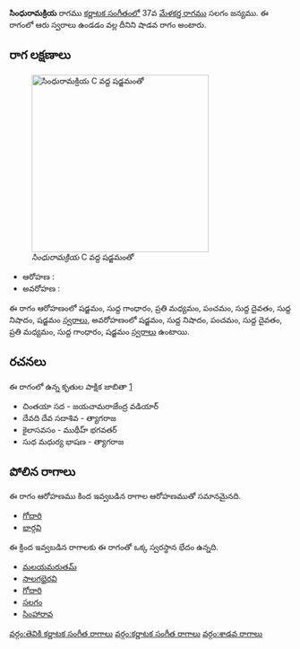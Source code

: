 {{Infobox ragam
	| name          	= సింధురామక్రియ
	| synonym	    	= 
	| mela          	= 
	| chakra        	= 
	| janaka        	= 
	| type          	= శాడవ
	| arohanam      	= {{svaraC|S|G1|M2|P|D1|N1|S'}} 
	| avarohanam    	= {{svaraC|S'|N1|P|D1|M2|G1|S}}
	| jeeva         	=
	| chhaya        	=
	| nyasa         	=
	| vishesha      	= 
	| equivalent  		= 
}}
{{కర్ణాటక సంగీత రాగాలు}}
'''సింధురామక్రియ''' రాగము [[కర్ణాటక సంగీతం]]లో 37వ [[మేళకర్త రాగము]] సలగం జన్యము.  ఈ రాగంలో ఆరు స్వరాలు ఉండడం వల్ల దీనిని షాడవ రాగం అంటారు.


==రాగ లక్షణాలు==
[[Image:sindhuramakriya_kb2wiki.png|thumb|right|316px|''సింధురామక్రియ'' C వద్ద షడ్జమంతో]]

* ఆరోహణ : {{svaraC|S|G1|M2|P|D1|N1|S'}} 
* అవరోహణ : {{svaraC|S'|N1|P|D1|M2|G1|S}}

ఈ రాగం ఆరోహణంలో షడ్జమం, సుద్ద  గాంధారం, ప్రతి మధ్యమం, పంచమం, సుద్ద దైవతం, సుద్ద నిషాదం, షడ్జమం [[స్వరాలు]], అవరోహణంలో షడ్జమం, సుద్ద నిషాదం, పంచమం, సుద్ద దైవతం, ప్రతి మధ్యమం, సుద్ద  గాంధారం, షడ్జమం [[స్వరాలు]] ఉంటాయి.

==రచనలు==
ఈ రాగంలో ఉన్న కృతుల పాక్షిక జాబితా [https://github.com/ssrihari/ragavardhini/blob/master/ragas/kritis.psv]
* చింతయా సద - జయచామరాజేంద్ర వడియార్
* దేవది దేవ సదాశివ - త్యాగరాజ
* కైలాసవసం - ముథీహ్ భగవతర్
* సుధ మధుర్య భాషణ - త్యాగరాజ




==పోలిన రాగాలు==
ఈ రాగం ఆరోహణము కింద ఇవ్వబడిన రాగాల ఆరోహణముతో సమానమైనది.
* [[గోదారి]]
* [[భార్గవి]]

ఈ క్రింద ఇవ్వబడిన రాగాలకు ఈ రాగంతో ఒక్క స్వరస్థాన భేదం ఉన్నది.
* [[మలయమరుతమ్]]
* [[సాలగభైరవి]]
* [[గోదారి]]
* [[సలగం]]
* [[సింహారావ]]



[[వర్గం:తెవికి కర్ణాటక సంగీత రాగాలు]]
[[వర్గం:కర్ణాటక సంగీత రాగాలు]]
[[వర్గం:శాడవ రాగాలు]]